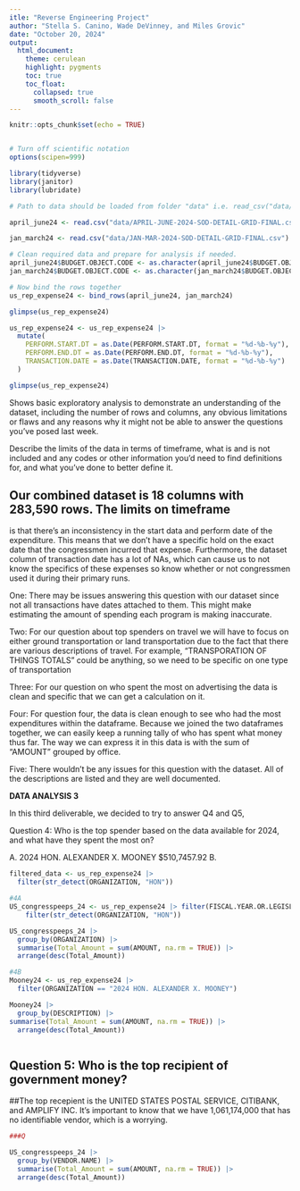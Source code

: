 ```yaml
---
itle: "Reverse Engineering Project"
author: "Stella S. Canino, Wade DeVinney, and Miles Grovic"
date: "October 20, 2024"
output:
  html_document:
    theme: cerulean
    highlight: pygments
    toc: true
    toc_float:
      collapsed: true
      smooth_scroll: false
---
```


```r
knitr::opts_chunk$set(echo = TRUE)
```


```r

```

```r
# Turn off scientific notation
options(scipen=999)

library(tidyverse)
library(janitor)
library(lubridate)

```

```r
# Path to data should be loaded from folder "data" i.e. read_csv("data/name_of_data.csv")

april_june24 <- read.csv("data/APRIL-JUNE-2024-SOD-DETAIL-GRID-FINAL.csv")

jan_march24 <- read.csv("data/JAN-MAR-2024-SOD-DETAIL-GRID-FINAL.csv")

# Clean required data and prepare for analysis if needed. 
april_june24$BUDGET.OBJECT.CODE <- as.character(april_june24$BUDGET.OBJECT.CODE)
jan_march24$BUDGET.OBJECT.CODE <- as.character(jan_march24$BUDGET.OBJECT.CODE)

# Now bind the rows together
us_rep_expense24 <- bind_rows(april_june24, jan_march24)

glimpse(us_rep_expense24)

```

```r
us_rep_expense24 <- us_rep_expense24 |>
  mutate(
    PERFORM.START.DT = as.Date(PERFORM.START.DT, format = "%d-%b-%y"),
    PERFORM.END.DT = as.Date(PERFORM.END.DT, format = "%d-%b-%y"),
    TRANSACTION.DATE = as.Date(TRANSACTION.DATE, format = "%d-%b-%y")
  )

glimpse(us_rep_expense24)

```


Shows basic exploratory analysis to demonstrate an understanding of the dataset,
including the number of rows and columns, any obvious limitations or flaws and
any reasons why it might not be able to answer the questions you've posed last week.

Describe the limits of the data in terms of timeframe, what is and is not included
and any codes or other information you'd need to find definitions for, and what 
you've done to better define it.

## Our combined dataset is 18 columns with 283,590 rows. The limits on timeframe
is that there's an inconsistency in the start data and perform date of the
expenditure. This means that we don't have a specific hold on the exact date
that the congressmen incurred that expense. Furthermore, the dataset column of
transaction date has a lot of NAs, which can cause us to not know the specifics
of these expenses so know whether or not congressmen used it during their primary
runs. 

One: There may be issues answering this question with our dataset since not all 
transactions have dates attached to them. This might make estimating the amount of
spending each program is making inaccurate.

Two: For our question about top spenders on travel we will have to focus on either
ground transportation or land transportation due to the fact that there are various 
descriptions of travel. For example, “TRANSPORATION OF THINGS TOTALS” could be anything,
so we need to be specific on one type of transportation

Three: For our question on who spent the most on advertising the data is clean
and specific that we can get a calculation on it. 

Four: For question four, the data is clean enough to see who had the most 
expenditures within the dataframe. Because we joined the two dataframes together, we can easily keep a running tally of who has spent what money thus far. 
The way we can express it in this data is with the sum of “AMOUNT” grouped by office.

Five: There wouldn’t be any issues for this question with the dataset. 
All of the descriptions are listed and they are well documented.

**DATA ANALYSIS 3**

In this third deliverable, we decided to try to answer Q4 and Q5, 

Question 4:  Who is the top spender based on the data available for 2024, and what have they spent the most on?

A. 2024 HON. ALEXANDER X. MOONEY $510,7457.92
B.
```r
filtered_data <- us_rep_expense24 |>
  filter(str_detect(ORGANIZATION, "HON"))
```



```r
#4A
US_congresspeeps_24 <- us_rep_expense24 |> filter(FISCAL.YEAR.OR.LEGISLATIVE.YEAR == "LY2024") |> 
    filter(str_detect(ORGANIZATION, "HON"))

US_congresspeeps_24 |> 
  group_by(ORGANIZATION) |>
  summarise(Total_Amount = sum(AMOUNT, na.rm = TRUE)) |>
  arrange(desc(Total_Amount))
```

```r
#4B
Mooney24 <- us_rep_expense24 |>
  filter(ORGANIZATION == "2024 HON. ALEXANDER X. MOONEY")

Mooney24 |> 
  group_by(DESCRIPTION) |>
summarise(Total_Amount = sum(AMOUNT, na.rm = TRUE)) |>
  arrange(desc(Total_Amount))



```

## Question 5: Who is the top recipient of government money?

##The top recepient is the UNITED STATES POSTAL SERVICE, CITIBANK, and
AMPLIFY INC. It's important to know that we have 1,061,174,000 that has
no identifiable vendor, which is a worrying.


```r
###Q

US_congresspeeps_24 |> 
  group_by(VENDOR.NAME) |>
  summarise(Total_Amount = sum(AMOUNT, na.rm = TRUE)) |>
  arrange(desc(Total_Amount))

```


